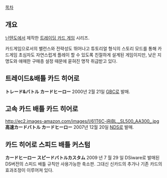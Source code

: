 [[목차]]
== 개요 ==
[[닌텐도]]에서 제작한 [[트레이딩 카드 게임]] 시리즈.

카드게임으로서의 밸런스와 전략성도 뛰어나고 튜토리얼 형식의 스토리 모드를 통해 카드게임 초심자도 자연스럽게 플레이 할 수 있도록 친절하게 설계된 게임이지만, 낮은 지명도와 애매한 구매층 설정 때문에 묻혀진 명작 취급받고 있다.

== 트레이드&배틀 카드 히어로 ==
'''トレード&バトル カードヒーロー'''
2000년 2월 21일 [[GBC]]로 발매.

== 고속 카드 배틀 카드 히어로 ==
http://ec2.images-amazon.com/images/I/61T6C-jRiBL._SL500_AA300_.jpg
'''高速カードバトル カードヒーロー'''
2007년 12월 20일 [[NDS]]로 발매.

== 카드 히어로 스피드 배틀 커스텀 ==
'''カードヒーロー スピードバトルカスタム'''
2009 년 7 월 29 일 DSiware로 발매된 DS버전의 스피드 배틀 규칙만 사용가능한 축소판. 그대신 신카드의 추가나 기존 카드의 효과조정이 이루어져 있다.
